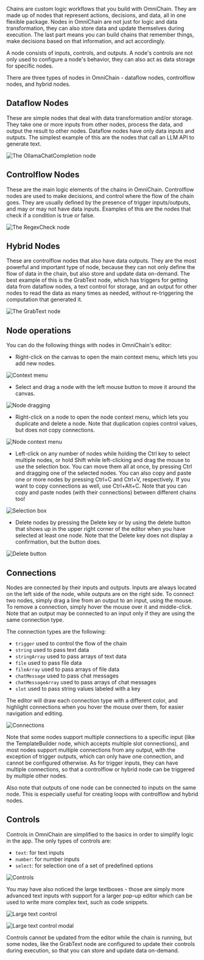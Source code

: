 
Chains are custom logic workflows that you build with OmniChain. They are made up of nodes that represent actions, decisions, and data, all in one flexible package. Nodes in OmniChain are not just for logic and data transformation, they can also store data and update themselves during execution. The last part means you can build chains that remember things, make decisions based on that information, and act accordingly.

A node consists of inputs, controls, and outputs. A node's controls are not only used to configure a node's behavior, they can also act as data storage for specific nodes.

There are three types of nodes in OmniChain - dataflow nodes, controlflow nodes, and hybrid nodes.

## Dataflow Nodes

These are simple nodes that deal with data transformation and/or storage. They take one or more inputs from other nodes, process the data, and output the result to other nodes. Dataflow nodes have only data inputs and outputs. The simplest example of this are the nodes that call an LLM API to generate text.

![The OllamaChatCompletion node](/images/s_node_ollama_chat.png)

## Controlflow Nodes

These are the main logic elements of the chains in OmniChain. Controlflow nodes are used to make decisions, and control where the flow of the chain goes. They are usually defined by the presence of trigger inputs/outputs, and may or may not have data inputs. Examples of this are the nodes that check if a condition is true or false.

![The RegexCheck node](/images/s_node_regexcheck.png)

## Hybrid Nodes

These are controlflow nodes that also have data outputs. They are the most powerful and important type of node, because they can not only define the flow of data in the chain, but also store and update data on-demand. The best example of this is the GrabText node, which has triggers for getting data from dataflow nodes, a text control for storage, and an output for other nodes to read the data as many times as needed, without re-triggering the computation that generated it.

![The GrabText node](/images/s_node_grabtext.png)

## Node operations

You can do the following things with nodes in OmniChain's editor:

-   Right-click on the canvas to open the main context menu, which lets you add new nodes.

![Context menu](/images/s_contextmenu.png)

-   Select and drag a node with the left mouse button to move it around the canvas.

![Node dragging](/images/s_select_drag.png)

-   Right-click on a node to open the node context menu, which lets you duplicate and delete a node. Note that duplication copies control values, but does not copy connections.

![Node context menu](/images/s_contextmenu_node.png)

-   Left-click on any number of nodes while holding the Ctrl key to select multiple nodes, or hold Shift while left-clicking and drag the mouse to use the selection box. You can move them all at once, by pressing Ctrl and dragging one of the selected nodes. You can also copy and paste one or more nodes by pressing Ctrl+C and Ctrl+V, respectively. If you want to copy connections as well, use Ctrl+Alt+C. Note that you can copy and paste nodes (with their connections) between different chains too!

![Selection box](/images/s_select_lasso.png)

-   Delete nodes by pressing the Delete key or by using the delete button that shows up in the upper right corner of the editor when you have selected at least one node. Note that the Delete key does not display a confirmation, but the button does.

![Delete button](/images/s_delete_nodes.png)

## Connections

Nodes are connected by their inputs and outputs. Inputs are always located on the left side of the node, while outputs are on the right side. To connect two nodes, simply drag a line from an output to an input, using the mouse. To remove a connection, simply hover the mouse over it and middle-click. Note that an output may be connected to an input only if they are using the same connection type.

The connection types are the following:

-   `trigger` <ColoredDot color="#f5222d" /> used to control the flow of the chain
-   `string` <ColoredDot color="#52c41a" /> used to pass text data
-   `stringArray` <ColoredDot color="#2f54eb" /> used to pass arrays of text data
-   `file` <ColoredDot color="#fadb14" /> used to pass file data
-   `fileArray` <ColoredDot color="#faad14" /> used to pass arrays of file data
-   `chatMessage` <ColoredDot color="#d3adf7" /> used to pass chat messages
-   `chatMessageArray` <ColoredDot color="#722ed1" /> used to pass arrays of chat
    messages
-   `slot` <ColoredDot color="#13c2c2" /> used to pass string values labeled with
    a key

The editor will draw each connection type with a different color, and highlight connections when you hover the mouse over them, for easier navigation and editing.

![Connections](/images/s_connections.png)

Note that some nodes support multiple connections to a specific input (like the TemplateBuilder node, which accepts multiple slot connections), and most nodes support multiple connections from any output, with the exception of trigger outputs, which can only have one connection, and cannot be configured otherwise. As for trigger inputs, they can have multiple connections, so that a controlflow or hybrid node can be triggered by multiple other nodes.

Also note that outputs of one node can be connected to inputs on the same node. This is especially useful for creating loops with controlflow and hybrid nodes.

## Controls

Controls in OmniChain are simplified to the basics in order to simplify logic in the app. The only types of controls are:

-   `text`: for text inputs
-   `number`: for number inputs
-   `select`: for selection one of a set of predefined options

![Controls](/images/s_controls_fields.png)

You may have also noticed the large textboxes - those are simply more advanced text inputs with support for a larger pop-up editor which can be used to write more complex text, such as code snippets.

![Large text control](/images/s_controls_text_large.png)

![Large text control modal](/images/s_controls_text_large_modal.png)

Controls cannot be updated from the editor while the chain is running, but some nodes, like the GrabText node are configured to update their controls during execution, so that you can store and update data on-demand.
